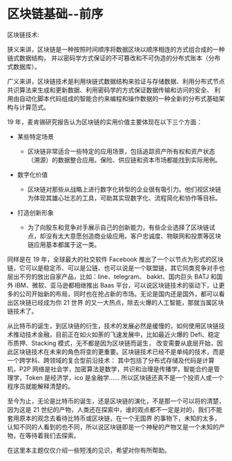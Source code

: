 # 区块链基础--前序

区块链技术:

狭义来讲，区块链是一种按照时间顺序将数据区块以顺序相连的方式组合成的一种链式数据结构， 并以密码学方式保证的不可篡改和不可伪造的分布式账本（分布式数据库）。

广义来讲，区块链技术是利用块链式数据结构来验证与存储数据、利用分布式节点共识算法来生成和更新数据、利用密码学的方式保证数据传输和访问的安全、
利用由自动化脚本代码组成的智能合约来编程和操作数据的一种全新的分布式基础架构与计算范式。

19 年，麦肯锡研究报告认为区块链的实用价值主要体现在以下三个方面：

- 某些特定场景

  - 区块链非常适合一些特定的应用场景，包括追踪资产所有权和资产状态（溯源）的数据整合应用。保险、供应链和资本市场都能找到实际用例。

- 数字化价值

  - 区块链对那些从战略上进行数字化转型的企业很有吸引力。他们视区块链为体现其雄心壮志的工具，可助其实现数字化、流程简化和协作等目标。

- 打造创新形象

  - 为了向股东和竞争对手展示自己的创新能力，有些企业选择了区块链试点，却没有太大意愿创造商业级应用。客户忠诚度、物联网和投票等区块链应用基本都属于这一类。

同样是在 19 年，全球最大的社交软件 Facebook 推出了一个以节点为形式的区块链，它可以是稳定币、可以是公链、也可以说是一个联盟链，其它同类竞争对手也层出不穷的放出自家产品，比如：line、telegram、
bakkt、国内巨头 BATJ 和国外 IBM、微软、亚马逊都相继推出 Baas 平台，可以说区块链技术的驱动下，让更多的公司开始新的布局，同时也在抢占新的市场。无论是国内还是国外，都可以看出区块链已经成为你 21 世界
的又一大热点，除去火爆的人工智能，那就当属区块链技术了。

从比特币的诞生，到区块链的衍生，技术的发展必然是缓慢的，如何使用区块链技术推动技术金融，目前正在如火如荼的飞速发展中，比如最近火爆的 Defi、稳定币质押、Stacking 模式，无不都是因为区块链而诞生，
改变需要从底层开始，因此区块链技术在未来的角色将变的更重要。区块链技术已经不是单纯的技术，而是一个跨学科、跨领域的复合型前沿技术：
其中包括了分布式存储及代码是计算机，P2P 网络是社会学，加密算法是数学，共识和治理是传播学，智能合约是管理学，Token 是经济学，ico 是金融学……
所以区块链还真不是一个投资人或一个程序员就能解释清楚的。

至今为止，无论是比特币的诞生，还是区块链的演化，不是那一个可以将的清楚，因为这是 21 世纪的产物，人类还在探索中，谁的观点都不一定是对的，我们不能套用原本的观念去看待比特币或区块链，在一个无国界
的事物下，未知的太多，认知不同的人看到的也不同，所以说区块链即是一个神秘的产物又是一个未知的产物，在等待着我们去探索。

在这里本主题仅仅介绍一些短浅的见识，希望对你有所帮助。
